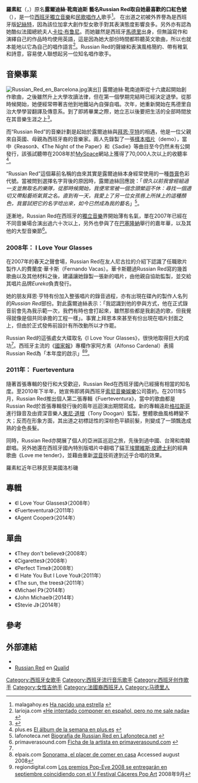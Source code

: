 {{noteTA
|T=zh-cn:罗素红;zh-tw:羅素紅;zh-hk:Russian Red;
|G1=Show
|1=zh:露爾迪絲;zh-cn:洛德斯;
|2=zh:靴南迪斯;zh-cn:埃尔南德斯;
|3=zh:米基爾;zh-cn:米格尔;
|4=zh-cn:埃尔维斯·普雷斯利; zh-tw:艾維斯·普利斯萊; zh-hk:埃爾維斯·皮禮士利;
|5=zh-cn:乔安娜·纽瑟姆; zh-hk:祖安娜·紐臣;
|6=zh-cn:费尔南多; zh-hk:費蘭度;
|7=zh-cn:巴卡斯; zh-hk:華卡斯;
|8=zh-cn:阿方索·卡德纳尔; zh-hk:阿方素;}}

{{藝人
| 姓名     = 罗素红(Russian Red)
| 類型     = 女歌手
| 圖片     = Russian Red-11.jpg
| 圖片尺寸 = 
| 圖片簡介 = 
| 原名     = 露爾迪絲·靴南迪斯<br/>Lourdes Hernández
| 羅馬拼音 = 
| 英文名   = 
| 綽號     = 
| 其他藝名 =
| 國籍     = {{ESP}}
| 出生日期 = 1985年
| 出生地點 = {{ESP}}[[馬德里|馬德里]]
| 星座     = 
| 逝世日期 = 
| 逝世地點 = 
| 職業     = [[歌手|歌手]]
| 語言     = 
| 三圍     = 
| 血型     = 
| 身高     = 
| 體重     = 
| 教育程度 = 
| 宗教信仰 = 
| 配偶     = 
| 兒女     = 
| 父母     = 
| 音樂類型 = [[獨立音樂|獨立音樂]]，[[民歌|民歌]]
| 演奏樂器 = [[歌唱|歌喉]]，[[結他|結他]]
| 出身地   = 
| 出道作   = 
| 出道日期 = 
| 代表作   =
| 活躍年代 = 2007年–现今
| 唱片公司 = [[索尼音樂娛樂|索尼音樂娛樂]]
| 經紀公司 = [http://www.octubremusic.com Octubre]
| 網站     = http://www.russianred.es/
| 相關團體 =
| 獎項     = 
| IMDb     = 
| 現任成員 = 
| 過往成員 = 
| 音樂專輯 = 
| 電影     =
| 電視節目 = 
| 舞臺劇   = 
| 書籍     = 
}}
'''羅素紅'''（{{lang-en|'''Russian -{}-Red'''}}，{{bd|1985年|catIdx=Russian Red}}）原名'''露爾迪絲·靴南迪斯''' '''藝名Russian Red取自她最喜歡的口紅色號'''（{{lang-es|'''Lourdes Hernández'''}}），是一位[[西班牙|西班牙]][[獨立音樂|獨立音樂]]和[[民歌|民歌]][[唱作人|唱作人]]歌手<ref>malagahoy.es [http://www.malagahoy.es/article/ocio/176673/ha/nacido/una/estrella.html Ha nacido una estrella] {{Wayback|url=http://www.malagahoy.es/article/ocio/176673/ha/nacido/una/estrella.html |date=20131103055529 }}</ref>。
在出道之初被外界譽為是西班牙版[[妃絲特|妃絲特]]，因為該位加拿大創作型女歌手對其表演態度影響良多。另外亦有認為她酷似法國總統夫人[[卡拉·布鲁尼|卡拉·布鲁尼]]。而她雖然是西班牙[[馬德里|馬德里]]出身，但無論寫作和演繹自己的作品時均使用英語，這是因為她大部份時間都聆聽英文歌曲，所以也就本能地以它為自己的唱作語言<ref>larioja.com [http://www.larioja.com/20090107/sociedad/intentado-componer-espanol-pero-20090107.html «He intentado componer en español, pero no me sale nada»] {{Wayback|url=http://www.larioja.com/20090107/sociedad/intentado-componer-espanol-pero-20090107.html |date=20190412004323 }}</ref>。Russian Red的聲線和表演風格簡約、帶有稚氣和詩意，容易使人聯想起另一位知名唱作歌手{{le|祖安娜·紐臣|Joanna Newsom}}。

== 音樂事業 ==
[[File:Russian_Red_en_Barcelona.jpg|thumb]]演出]]
露爾迪絲·靴南迪斯從十六歲起開始創作歌曲，之後雖然升上大學攻讀法律，但在第一個學期完結時已經決定退學。從那時候開始，她便經常帶著吉他到地鐵站內自彈自唱。次年，她重新開始在馬德里自治大學學習翻譯及傳意系。到了即將畢業之際，她立志以後要把生活的全部時間放在其音樂生涯之上<ref>{{cite news |title=Russian Red: Un año en la vida de Russian Red |url=http://www.rollingstone.es/specials/view/russian-red-un-ano-en-la-vida-de-russian-red |work=[[Rolling_Stone|Rolling Stone]] |date=2009年2月1日 |accessdate=2011年9月22日 |deadurl=yes |archiveurl=https://web.archive.org/web/20110924040304/http://www.rollingstone.es/specials/view/russian-red-un-ano-en-la-vida-de-russian-red |archivedate=2011年9月24日 }}</ref>。

而“Russian Red”的音樂計劃是起始於露爾迪絲與[[拜恩·亨特|拜恩·亨特]]的相遇，他是一位父親來自英國、母親為西班牙裔的音樂家。兩人先錄製了一張[[樣本唱片|樣本唱片]]（demo），當中《Reason》、《The Night of the Paper》和《Sadie》等曲目至今仍然未有公開發行，該張試聽帶在2008年於[[MySpace|MySpace]]網站上獲得了70,000人次以上的收聽率<ref>plus.es [http://especiales.plus.es/codigo/esos/fichanoticia.asp?id=563350&cod=640825 El álbum de la semana en plus.es] {{webarchive|url=https://web.archive.org/web/20090712030023/http://especiales.plus.es/codigo/esos/fichanoticia.asp?id=563350&cod=640825 |date=2009-07-12 }}</ref>。

“Russian Red”這個幕前名稱的由來其實是露爾迪絲本身經常使用的一種[[唇膏|唇膏]]色彩代號。當被問到選擇名字背後的原因時，露爾迪絲回應說：「''很久以前我曾經組過一支並無取名的樂隊，從那時候開始，我便常常被一個念頭縈迴不休：尋找一個適切又帶點藝術氣質之名。直到有一天，我愛上了另一位女孩唇上所抹上的這種顏色，我嘗試把它的名字唸出來，如今已然成為我的藝名''」<ref name="#1">lafonoteca.net [http://lafonoteca.net/grupos/russian-red Biografía de Russian Red en Lafonoteca.net] {{Wayback|url=http://lafonoteca.net/grupos/russian-red |date=20201204053246 }}</ref>。

逐漸地，Russian Red在西班牙的[[獨立音樂|獨立音樂]]界開始薄有名氣，單在2007年已經在不同音樂場合演出過六十次以上，另外也參與了在[[巴塞隆納|巴塞隆納]]舉行的{{le|聖米基爾春季之聲|San Miguel Primavera Sound}}嘉年華，以及其他的大型音樂節<ref>primaverasound.com [http://www.primaverasound.com/index.php?sec=cartell&pos=artista&idioma=es&artista=259 Ficha de la artista en primaverasound.com] {{Wayback|url=http://www.primaverasound.com/index.php?sec=cartell&pos=artista&idioma=es&artista=259 |date=20080601055106 }}</ref>。

=== 2008年： I Love Your Glasses ===
在2007年的春天之聲會場，Russian Red在友人尼古拉的介紹下認識了任職歌片製作人的費蘭度·華卡斯（Fernando Vacas）。華卡斯聽過Russian Red寫的幾首歌曲以及其他材料之後，建議讓她錄製一張新的唱片，由他親自協助監製，並交給其唱片品牌''Eureka''負責發行。

她的朋友拜恩·亨特有份加入整張唱片的錄音過程，亦有出現在碟內的製作人名列的''Russian Red''部份。對此露爾迪絲表示：「我認識到他的參與方式，他在正式錄音前會先為我示範一次，我們有時也會打起來，雖然那些都是我創造的歌，但我覺得就像是個共同承擔的工程一樣」。事實上拜恩本來甚至有份出現在唱片封面之上，但由於正式發佈前設計有所改動所以才作罷。

Russian Red的這張處女大碟取名《I Love Your Glasses》，很快地取得巨大的成功<ref name="#1"/>。西班牙主流的《[[國家報|國家報]]》專欄作家阿方素（Alfonso Cardenal）表揚Russian Red為「本年度的啟示」<ref>elpais.com [http://www.elpais.com/articulo/cultura/Sonorama/placer/comer/casa/elpepucul/20080814elpepucul_1/Tes Sonorama, el placer de comer en casa] Accessed august 2008</ref><ref>regiondigital.com [http://www.regiondigital.com/modulos/mod_periodico/pub/mostrar_noticia-id-82479.htm Los premios Pop-Eye 2008 se entregarán en septiembre coincidiendo con el V Festival Cáceres Pop Art] {{webarchive|url=https://web.archive.org/web/20090125195805/http://www.regiondigital.com/modulos/mod_periodico/pub/mostrar_noticia-id-82479.htm |date=2009-01-25 }} 2008年9月</ref>。

=== 2011年： Fuerteventura ===
隨著首張專輯的發行和大受歡迎，Russian Red在西班牙國內已經擁有相當的知名度。至2010年下半年，她宣佈即將與西班牙[[索尼音樂娛樂|索尼音樂娛樂]]公司簽約。在2011年5月，Russian Red推出個人第二張專輯《Fuerteventura》，當中的歌曲都是Russian Red於首張專輯發行後的兩年巡迴演出期間寫成。新的專輯遠赴[[格拉斯哥|格拉斯哥]]進行錄音及由資深音樂人[[東尼·道根|東尼·道根]]（Tony Doogan）監製，整體歌曲風格轉變不大；反而在形象方面，其出道之初標誌性的深棕色平額前髮，則變成了一頭飄逸成熟的金色長髮。

同時，Russian Red亦開展了個人的亞洲區巡迴之旅，先後到過中國、台灣和南韓獻唱。另外她還在西班牙國內特別版唱片中翻唱了貓王[[埃爾維斯·皮禮士利|埃爾維斯·皮禮士利]]的經典歌曲《Love me tender》，並藉由重新[[混音|混音]]技術達到近乎合唱的效果。

羅素紅近年已移民至美國洛杉磯

== 專輯 ==
*《I Love Your Glasses》（2008年）
*《Fuerteventura》（2011年）
*《Agent Cooper》（2014年）

== 單曲 ==
*《They don't believe》（2008年）
*《Cigarettes》（2008年）
*《Perfect Time》（2008年）
*《I Hate You But I Love You》（2011年）
*《The sun, the trees》（2011年）
*《Michael P》（2014年）
*《John Michael》（2014年）
*《Stevie J》（2014年）

== 參考 ==
{{reflist}}

== 外部連結 ==
{{commons category|Russian Red}}
* {{myspace|russianready}}
* [http://qualid.es/?id_pre=22 Russian Red] {{Wayback|url=http://qualid.es/?id_pre=22 |date=20210425003909 }} en [http://qualid.es/?id_pre=22 Qualid] {{Wayback|url=http://qualid.es/?id_pre=22 |date=20210425003909 }}

{{DEFAULTSORT:Red,Russian}}
[[Category:西班牙女歌手|Category:西班牙女歌手]]
[[Category:西班牙流行音乐歌手|Category:西班牙流行音乐歌手]]
[[Category:西班牙创作歌手|Category:西班牙创作歌手]]
[[Category:女性吉他手|Category:女性吉他手]]
[[Category:法國裔西班牙人|Category:法國裔西班牙人]]
[[Category:马德里人|Category:马德里人]]